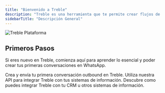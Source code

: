 ```yaml
---
title: "Bienvenido a Treble"
description: "Treble es una herramienta que te permite crear flujos de conversación personalizados para tus casos de uso de ventas y marketing en WhatsApp. Adicionalmente, Treble se puede integrar con tus sistemas de información (CRM) como HubSpot y Salesforce para automatizar y optimizar tus procesos de mensajería por WhatsApp."
sidebarTitle: "Descripción General"
---
```


<img src="/images/treble-platform.png" alt="Treble Plataforma" />

## Primeros Pasos

Si eres nuevo en Treble, comienza aquí para aprender lo esencial y poder crear tus primeras conversaciones en WhatsApp.

<CardGroup cols={3}>
    <Card 
        title="Introducción a Treble" 
        icon="check"
        href="/es/docs/intro-to-treble/welcome"
    >
        Crea y envía tu primera conversación outbound en Treble.
    </Card>
    <Card 
        title="Referencia de la API" 
        icon="code"
        href="/es/api-reference/intro/intro"
    >
        Utiliza nuestra API para integrar Treble con tus sistemas de información.
    </Card>
    <Card 
        title="Integraciones" 
        icon="circle-nodes"
        href="/es/docs/integrations/welcome"
    >
        Descubre como puedes integrar Treble con tu CRM u otros sistemas de información.
    </Card>
</CardGroup>

<div class="hr"/>